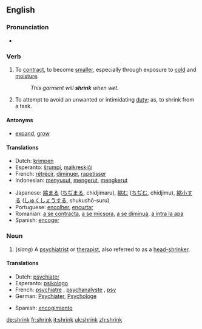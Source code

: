 ==English==
=== Pronunciation ===
*{{IPA|/'ʃɻɪɳk/}}

===Verb===
{{irregverb|'''to shrink'''|'''[[shrinks]]'''|'''[[shrank]]'''|'''[[shrunk]]'''|'''[[shrinking]]'''}}

#To [[contract]], to become [[smaller]], especially through exposure to [[cold]] and [[moisture]].
#:''This garment will '''shrink''' when wet.''
#To attempt to avoid an unwanted or intimidating [[duty]]; as, to shrink from a task.

====Antonyms====
*[[expand]], [[grow]]

==== Translations ====
{{top}}
*Dutch: [[krimpen]]
*Esperanto: [[ŝrumpi]], [[malkreskiĝi]]
*French: [[rétrécir]], [[diminuer]], [[rapetisser]]
*Indonesian: [[susut|menyusut]], [[kerut|mengerut]], [[kerut|mengkerut]]
{{mid}}
*Japanese: [[縮まる]] ([[ちぢまる]], chidjimaru), [[縮む]] ([[ちぢむ]], chidjimu), [[縮小]]する ([[しゅくしょう]]する, shukushō-suru)
*Portuguese: [[encolher]], [[encurtar]]
*Romanian: [[a se contracta]], [[a se micsora]], [[a se diminua]], [[a intra la apa]]
*Spanish: [[encoger]]
{{bottom}}

=== Noun ===
{{en-noun|shrink|shrinks}}
#(''slang'') A [[psychiatrist]] or [[therapist]], also referred to as a [[head-shrinker]].

==== Translations ====
{{top}}
*Dutch: [[psychiater]]
*Esperanto: [[psikologo]]
*French: [[psychiatre]] {{m}}, [[psychanalyste]] {{m}}, [[psy]] {{m}}
*German: [[Psychiater]], [[Psychologe]]
{{mid}}
*Spanish: [[encogimiento]]
{{bottom}}

[[de:shrink]]
[[fr:shrink]]
[[it:shrink]]
[[uk:shrink]]
[[zh:shrink]]
